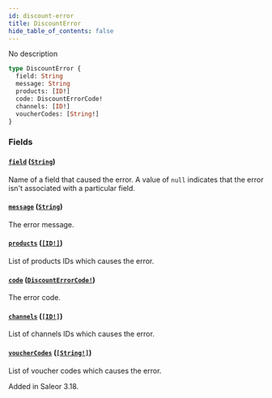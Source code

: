 ```yaml
---
id: discount-error
title: DiscountError
hide_table_of_contents: false
---
```


No description

```graphql
type DiscountError {
  field: String
  message: String
  products: [ID!]
  code: DiscountErrorCode!
  channels: [ID!]
  voucherCodes: [String!]
}
```

### Fields

#### [`field`](#) ([`String`](../../../developer/api-reference/scalars/string))

Name of a field that caused the error. A value of `null` indicates that the error isn't associated with a particular field.

#### [`message`](#) ([`String`](../../../developer/api-reference/scalars/string))

The error message.

#### [`products`](#) ([`[ID!]`](../../../developer/api-reference/scalars/id))

List of products IDs which causes the error.

#### [`code`](#) ([`DiscountErrorCode!`](../../../developer/api-reference/enums/discount-error-code))

The error code.

#### [`channels`](#) ([`[ID!]`](../../../developer/api-reference/scalars/id))

List of channels IDs which causes the error.

#### [`voucherCodes`](#) ([`[String!]`](../../../developer/api-reference/scalars/string))

List of voucher codes which causes the error.

Added in Saleor 3.18.
